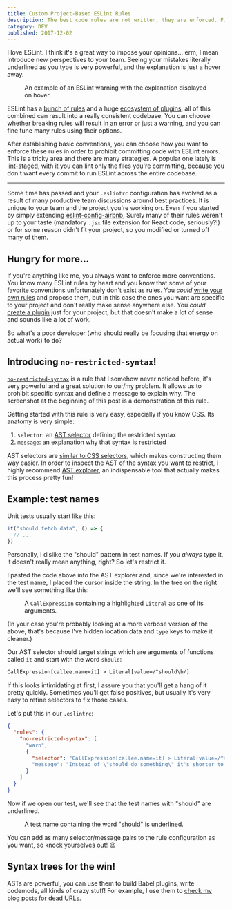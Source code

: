 ```yaml
---
title: Custom Project-Based ESLint Rules
description: The best code rules are not written, they are enforced. Find out how to create your own ESLint rules using an existing rule and syntax tree selectors.
category: DEV
published: 2017-12-02
---
```



I love ESLint. I think it's a great way to impose your opinions... erm, I mean introduce new perspectives to your team. Seeing your mistakes literally underlined as you type is very powerful, and the explanation is just a hover away.

<figure>
  <ProseImage {...imgErrorExample} />
  <figcaption>
    An example of an ESLint warning with the explanation displayed on hover.
  </figcaption>
</figure>

ESLint has a [bunch of rules][rules] and a huge [ecosystem of plugins][plugins], all of this combined can result into a really consistent codebase. You can choose whether breaking rules will result in an error or just a warning, and you can fine tune many rules using their options.

After establishing basic conventions, you can choose how you want to enforce these rules in order to prohibit committing code with ESLint errors. This is a tricky area and there are many strategies. A popular one lately is [lint-staged], with it you can lint only the files you're committing, because you don't want every commit to run ESLint across the entire codebase.

---

Some time has passed and your `.eslintrc` configuration has evolved as a result of many productive team discussions around best practices. It is unique to your team and the project you're working on. Even if you started by simply extending [eslint-config-airbnb], Surely many of their rules weren't up to your taste (mandatory `.jsx` file extension for React code, seriously?!) or for some reason didn't fit your project, so you modified or turned off many of them.

## Hungry for more...

If you're anything like me, you always want to enforce more conventions. You know many ESLint rules by heart and you know that some of your favorite conventions unfortunately don't exist as rules. You _could_ [write your own rules][authoring rules] and propose them, but in this case the ones you want are specific to your project and don't really make sense anywhere else. You _could_ [create a plugin][authoring plugins] just for your project, but that doesn't make a lot of sense and sounds like a lot of work.

So what's a poor developer (who should really be focusing that energy on actual work) to do?

## Introducing `no-restricted-syntax`!

[`no-restricted-syntax`][no-restricted-syntax] is a rule that I somehow never noticed before, it's very powerful and a great solution to our/my problem. It allows us to prohibit specific syntax and define a message to explain why. The screenshot at the beginning of this post is a demonstration of this rule.

Getting started with this rule is very easy, especially if you know CSS. Its anatomy is very simple:

  1. `selector`: an [AST selector][selector] defining the restricted syntax
  2. `message`: an explanation why that syntax is restricted

AST selectors are [similar to CSS selectors][selector-syntax], which makes constructing them way easier. In order to inspect the AST of the syntax you want to restrict, I highly recommend [AST explorer], an indispensable tool that actually makes this process pretty fun!

## Example: test names

Unit tests usually start like this:

```js
it("should fetch data", () => {
  // ...
})
```

Personally, I dislike the "should" pattern in test names. If you _always_ type it, it doesn't really mean anything, right? So let's restrict it.

I pasted the code above into the AST explorer and, since we're interested in the test name, I placed the cursor inside the string. In the tree on the right we'll see something like this:

<figure>
  <ProseImage {...imgAstExplorer} />
  <figcaption>
    A <code>CallExpression</code> containing a highlighted <code>Literal</code> as one of its arguments.
  </figcaption>
</figure>

(In your case you're probably looking at a more verbose version of the above, that's because I've hidden location data and `type` keys to make it cleaner.)

Our AST selector should target strings which are arguments of functions called `it` and start with the word `should`:

```txt
CallExpression[callee.name=it] > Literal[value=/^should\b/]
```

If this looks intimidating at first, I assure you that you'll get a hang of it pretty quickly. Sometimes you'll get false positives, but usually it's very easy to refine selectors to fix those cases.

Let's put this in our `.eslintrc`:

```json
{
  "rules": {
    "no-restricted-syntax": [
      "warn",
      {
        "selector": "CallExpression[callee.name=it] > Literal[value=/^should\\b/]"
        "message": "Instead of \"should do something\" it's shorter to type \"does something\"."
      }
    ]
  }
}
```

Now if we open our test, we'll see that the test names with "should" are underlined.

<figure>
  <ProseImage {...imgShouldUnderlined} />
  <figcaption>
    A test name containing the word "should" is underlined.
  </figcaption>
</figure>

You can add as many selector/message pairs to the rule configuration as you want, so knock yourselves out! 😉

## Syntax trees for the win!

ASTs are powerful, you can use them to build Babel plugins, write codemods, all kinds of crazy stuff! For example, I use them to [check my blog posts for dead URLs](/blog/checking-for-dead-urls).

[rules]: https://eslint.org/docs/latest/rules/
[plugins]: https://npms.io/search?q=eslint-plugin
[lint-staged]: https://github.com/okonet/lint-staged
[eslint-config-airbnb]: https://github.com/airbnb/javascript/tree/master/packages/eslint-config-airbnb
[authoring rules]: https://eslint.org/docs/latest/developer-guide/working-with-rules
[authoring plugins]: https://eslint.org/docs/latest/developer-guide/working-with-plugins
[no-restricted-syntax]: https://eslint.org/docs/latest/rules/no-restricted-syntax
[selector]: https://eslint.org/docs/latest/developer-guide/selectors
[selector-syntax]: https://eslint.org/docs/latest/developer-guide/selectors#what-syntax-can-selectors-have
[AST explorer]: https://astexplorer.net/